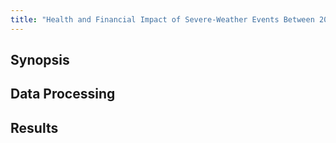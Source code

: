 ```yaml
---
title: "Health and Financial Impact of Severe-Weather Events Between 2005 and 2011"
---
```


## Synopsis

## Data Processing

## Results
